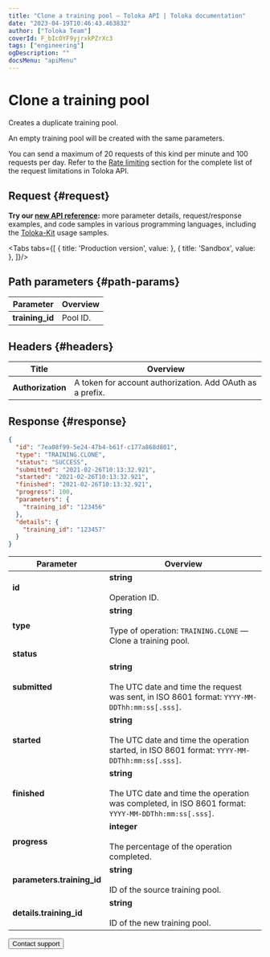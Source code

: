 ```yaml
---
title: "Clone a training pool — Toloka API | Toloka documentation"
date: "2023-04-19T10:46:43.463832"
author: ["Toloka Team"]
coverId: F_bIcOYF9yjrxkPZrXc3
tags: ["engineering"]
ogDescription: ""
docsMenu: "apiMenu"
---
```



# Clone a training pool

<Announce/>

Creates a duplicate training pool.

An empty training pool will be created with the same parameters.

<Note mode="restriction" title="Restriction">

You can send a maximum of 20 requests of this kind per minute and 100 requests per day. Refer to the [Rate limiting](/docs/api/rate-limiting) section for the complete list of the request limitations in Toloka API.

</Note>

## Request {#request}

<Note mode="tip" title="Tip">

**Try our [new API reference](https://toloka.ai/docs/api/api-reference/#post-/trainings/-id-/clone):** more parameter details, request/response examples, and code samples in various programming languages, including the [Toloka-Kit](/docs/toloka-kit/) usage samples.

</Note>

<Tabs tabs={[
  { title: 'Production version', value: <CloneTrainingList1/> },
  { title: 'Sandbox', value: <CloneTrainingList2/> },
]}/>

## Path parameters {#path-params}

Parameter | Overview
----- | -----
**training_id** | Pool ID.

## Headers {#headers}

Title | Overview
----- | -----
**Authorization** | A token for account authorization. Add OAuth as a prefix.

## Response {#response}

```json
{
  "id": "7ea08f99-5e24-47b4-b61f-c177a868d801",
  "type": "TRAINING.CLONE",
  "status": "SUCCESS",
  "submitted": "2021-02-26T10:13:32.921",
  "started": "2021-02-26T10:13:32.921",
  "finished": "2021-02-26T10:13:32.921",
  "progress": 100,
  "parameters": {
    "training_id": "123456"
  },
  "details": {
    "training_id": "123457"
  }
}
```

Parameter | Overview
----- | -----
**id** | **string**<br/><br/>Operation ID.
**type** | **string**<br/><br/>Type of operation: `TRAINING.CLONE` — Clone a training pool.
**status** | <CloneTrainingTable1/>
**submitted** | **string**<br/><br/>The UTC date and time the request was sent, in ISO 8601 format: `YYYY-MM-DDThh:mm:ss[.sss]`.
**started** | **string**<br/><br/>The UTC date and time the operation started, in ISO 8601 format: `YYYY-MM-DDThh:mm:ss[.sss]`.
**finished** | **string**<br/><br/>The UTC date and time the operation was completed, in ISO 8601 format: `YYYY-MM-DDThh:mm:ss[.sss]`.
**progress** | **integer**<br/><br/>The percentage of the operation completed.
**parameters.training_id** | **string**<br/><br/>ID of the source training pool.
**details.training_id** | **string**<br/><br/>ID of the new training pool.

<Button themeColor="light" view="default" size="l" type="link" url="/docs/guide/troubleshooting/support?form-source=api-clone-training">Contact support</Button>